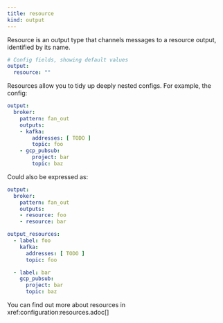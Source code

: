 ```yaml
---
title: resource
kind: output
---
```


Resource is an output type that channels messages to a resource output, identified by its name.

```yml
# Config fields, showing default values
output:
  resource: ""
```

Resources allow you to tidy up deeply nested configs. For example, the config:

```yaml
output:
  broker:
    pattern: fan_out
    outputs:
    - kafka:
        addresses: [ TODO ]
        topic: foo
    - gcp_pubsub:
        project: bar
        topic: baz
```

Could also be expressed as:

```yaml
output:
  broker:
    pattern: fan_out
    outputs:
    - resource: foo
    - resource: bar

output_resources:
  - label: foo
    kafka:
      addresses: [ TODO ]
      topic: foo

  - label: bar
    gcp_pubsub:
      project: bar
      topic: baz
```

You can find out more about resources in xref:configuration:resources.adoc[]



